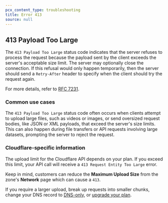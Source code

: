 ```yaml
---
pcx_content_type: troubleshooting
title: Error 413
source: null
---
```



## 413 Payload Too Large

The `413 Payload Too Large` status code indicates that the server refuses to process the request because the payload sent by the client exceeds the server's acceptable size limit. The server may optionally close the connection. If this refusal would only happen temporarily, then the server should send a `Retry-After` header to specify when the client should try the request again.

For more details, refer to [RFC 7231](https://tools.ietf.org/html/rfc7231).

### Common use cases

The `413 Payload Too Large` status code often occurs when clients attempt to upload large files, such as videos or images, or send oversized request bodies, like JSON or XML payloads, that exceed the server's size limits. This can also happen during file transfers or API requests involving large datasets, prompting the server to reject the request.

### Cloudflare-specific information

The upload limit for the Cloudflare API depends on your plan. If you exceed this limit, your API call will receive a `413 Request Entity Too Large` error.

<FeatureTable id="network.max_upload_size" />

Keep in mind, customers can reduce the **Maximum Upload Size** from the zone's **Network** page which can cause a `413`.

If you require a larger upload, break up requests into smaller chunks, change your DNS record to [DNS-only](/dns/proxy-status/#dns-only-records), or [upgrade your plan](/billing/change-plan/).